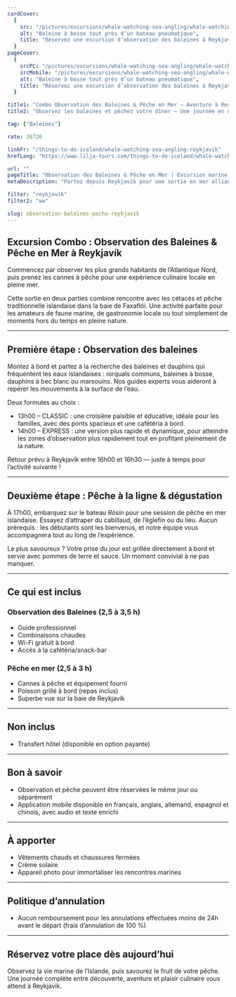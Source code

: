 ```yaml
---
cardCover:
  {
    src: "/pictures/excursions/whale-watching-sea-angling/whale-watching-sea-angling-card.webp",
    alt: "Baleine à bosse tout près d’un bateau pneumatique",
    title: "Réservez une excursion d’observation des baleines à Reykjavík",
  }
pageCover:
  {
    srcPC: "/pictures/excursions/whale-watching-sea-angling/whale-watching-sea-angling-header-pc.webp",
    srcMobile: "/pictures/excursions/whale-watching-sea-angling/whale-watching-sea-angling-header-mobile.webp",
    alt: "Baleine à bosse tout près d’un bateau pneumatique",
    title: "Réservez une excursion d’observation des baleines à Reykjavík",
  }

title1: "Combo Observation des Baleines & Pêche en Mer – Aventure à Reykjavík"
title2: "Observez les baleines et pêchez votre dîner – Une journée en mer inoubliable"

tag: ["Baleines"]

rate: 26720

linkFr: "/things-to-do-iceland/whale-watching-sea-angling-reykjavik"
hrefLang: "https://www.lilja-tours.com/things-to-do-iceland/whale-watching-sea-angling-reykjavik"

url: ""
pageTitle: "Observation des Baleines & Pêche en Mer | Excursion marine depuis Reykjavík"
metaDescription: "Partez depuis Reykjavík pour une sortie en mer alliant observation des baleines et pêche à la ligne. Observez dauphins, rorquals et pêchez votre dîner. Réservez maintenant !"

filter: "reykjavik"
filter2: "ww"

slug: observation-baleines-peche-reykjavik
---
```


## Excursion Combo : Observation des Baleines & Pêche en Mer à Reykjavík

Commencez par observer les plus grands habitants de l’Atlantique Nord, puis prenez les cannes à pêche pour une expérience culinaire locale en pleine mer. 

Cette sortie en deux parties combine rencontre avec les cétacés et pêche traditionnelle islandaise dans la baie de Faxaflói. Une activité parfaite pour les amateurs de faune marine, de gastronomie locale ou tout simplement de moments hors du temps en pleine nature.

---

## Première étape : Observation des baleines

Montez à bord et partez à la recherche des baleines et dauphins qui fréquentent les eaux islandaises : rorquals communs, baleines à bosse, dauphins à bec blanc ou marsouins. Nos guides experts vous aideront à repérer les mouvements à la surface de l’eau.

Deux formules au choix :

- 13h00 – CLASSIC : une croisière paisible et éducative, idéale pour les familles, avec des ponts spacieux et une cafétéria à bord.
- 14h00 – EXPRESS : une version plus rapide et dynamique, pour atteindre les zones d’observation plus rapidement tout en profitant pleinement de la nature.

Retour prévu à Reykjavík entre 16h00 et 16h30 — juste à temps pour l’activité suivante !

---

## Deuxième étape : Pêche à la ligne & dégustation

À 17h00, embarquez sur le bateau _Rósin_ pour une session de pêche en mer islandaise. Essayez d’attraper du cabillaud, de l’églefin ou du lieu. Aucun prérequis : les débutants sont les bienvenus, et notre équipe vous accompagnera tout au long de l’expérience.

Le plus savoureux ? Votre prise du jour est grillée directement à bord et servie avec pommes de terre et sauce. Un moment convivial à ne pas manquer.

---

## Ce qui est inclus

### Observation des Baleines (2,5 à 3,5 h)

- Guide professionnel
- Combinaisons chaudes
- Wi-Fi gratuit à bord
- Accès à la cafétéria/snack-bar

### Pêche en mer (2,5 à 3 h)

- Cannes à pêche et équipement fourni
- Poisson grillé à bord (repas inclus)
- Superbe vue sur la baie de Reykjavík

---

## Non inclus

- Transfert hôtel (disponible en option payante)

---

## Bon à savoir

- Observation et pêche peuvent être réservées le même jour ou séparément
- Application mobile disponible en français, anglais, allemand, espagnol et chinois, avec audio et texte enrichi

---

## À apporter

- Vêtements chauds et chaussures fermées
- Crème solaire
- Appareil photo pour immortaliser les rencontres marines

---

## Politique d’annulation

- Aucun remboursement pour les annulations effectuées moins de 24h avant le départ (frais d’annulation de 100 %)

---

## Réservez votre place dès aujourd’hui

Observez la vie marine de l’Islande, puis savourez le fruit de votre pêche. Une journée complète entre découverte, aventure et plaisir culinaire vous attend à Reykjavík.

<script
  type="text/javascript"
  src="https://widgets.bokun.io/assets/javascripts/apps/build/BokunWidgetsLoader.js?bookingChannelUUID=97236c68-b945-4a96-8587-660bdc4c45fd"
  async
></script>

<div
  class="bokunWidget"
  data-src="https://widgets.bokun.io/online-sales/97236c68-b945-4a96-8587-660bdc4c45fd/experience-calendar/4355"
></div>
